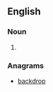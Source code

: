 ==English==

===Noun===
{{en-noun}}

# {{alternative spelling of|drop-back}}

===Anagrams===
* [[backdrop#English|backdrop]]